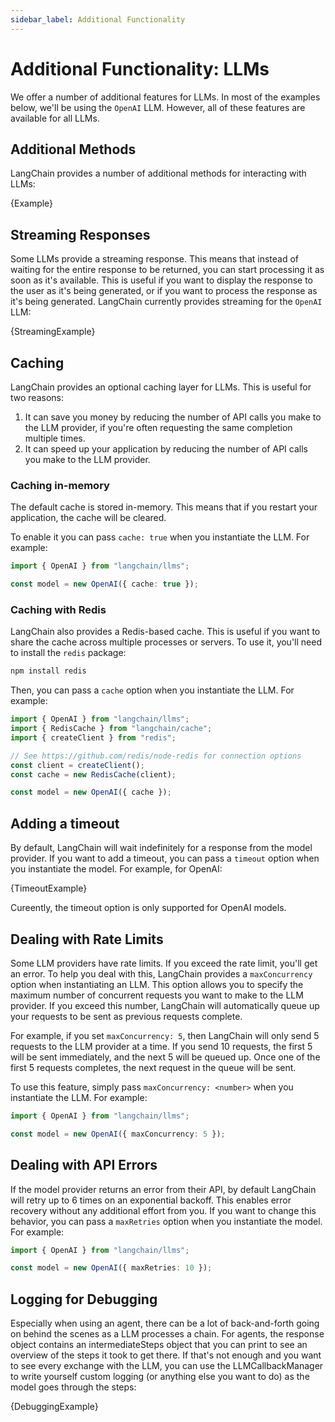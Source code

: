 ```yaml
---
sidebar_label: Additional Functionality
---
```



# Additional Functionality: LLMs

We offer a number of additional features for LLMs. In most of the examples below, we'll be using the `OpenAI` LLM. However, all of these features are available for all LLMs.

## Additional Methods

LangChain provides a number of additional methods for interacting with LLMs:

<CodeBlock language="typescript">{Example}</CodeBlock>

## Streaming Responses

Some LLMs provide a streaming response. This means that instead of waiting for the entire response to be returned, you can start processing it as soon as it's available. This is useful if you want to display the response to the user as it's being generated, or if you want to process the response as it's being generated.
LangChain currently provides streaming for the `OpenAI` LLM:

<CodeBlock language="typescript">{StreamingExample}</CodeBlock>

## Caching

LangChain provides an optional caching layer for LLMs. This is useful for two reasons:

1. It can save you money by reducing the number of API calls you make to the LLM provider, if you're often requesting the same completion multiple times.
2. It can speed up your application by reducing the number of API calls you make to the LLM provider.

### Caching in-memory

The default cache is stored in-memory. This means that if you restart your application, the cache will be cleared.

To enable it you can pass `cache: true` when you instantiate the LLM. For example:

```typescript
import { OpenAI } from "langchain/llms";

const model = new OpenAI({ cache: true });
```

### Caching with Redis

LangChain also provides a Redis-based cache. This is useful if you want to share the cache across multiple processes or servers. To use it, you'll need to install the `redis` package:

```bash npm2yarn
npm install redis
```

Then, you can pass a `cache` option when you instantiate the LLM. For example:

```typescript
import { OpenAI } from "langchain/llms";
import { RedisCache } from "langchain/cache";
import { createClient } from "redis";

// See https://github.com/redis/node-redis for connection options
const client = createClient();
const cache = new RedisCache(client);

const model = new OpenAI({ cache });
```

## Adding a timeout

By default, LangChain will wait indefinitely for a response from the model provider. If you want to add a timeout, you can pass a `timeout` option when you instantiate the model. For example, for OpenAI:

<CodeBlock language="typescript">{TimeoutExample}</CodeBlock>

Cureently, the timeout option is only supported for OpenAI models.

## Dealing with Rate Limits

Some LLM providers have rate limits. If you exceed the rate limit, you'll get an error. To help you deal with this, LangChain provides a `maxConcurrency` option when instantiating an LLM. This option allows you to specify the maximum number of concurrent requests you want to make to the LLM provider. If you exceed this number, LangChain will automatically queue up your requests to be sent as previous requests complete.

For example, if you set `maxConcurrency: 5`, then LangChain will only send 5 requests to the LLM provider at a time. If you send 10 requests, the first 5 will be sent immediately, and the next 5 will be queued up. Once one of the first 5 requests completes, the next request in the queue will be sent.

To use this feature, simply pass `maxConcurrency: <number>` when you instantiate the LLM. For example:

```typescript
import { OpenAI } from "langchain/llms";

const model = new OpenAI({ maxConcurrency: 5 });
```

## Dealing with API Errors

If the model provider returns an error from their API, by default LangChain will retry up to 6 times on an exponential backoff. This enables error recovery without any additional effort from you. If you want to change this behavior, you can pass a `maxRetries` option when you instantiate the model. For example:

```typescript
import { OpenAI } from "langchain/llms";

const model = new OpenAI({ maxRetries: 10 });
```

## Logging for Debugging

Especially when using an agent, there can be a lot of back-and-forth going on behind the scenes as a LLM processes a chain. For agents, the response object contains an intermediateSteps object that you can print to see an overview of the steps it took to get there. If that's not enough and you want to see every exchange with the LLM, you can use the LLMCallbackManager to write yourself custom logging (or anything else you want to do) as the model goes through the steps:

<CodeBlock language="typescript">{DebuggingExample}</CodeBlock>
